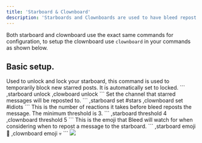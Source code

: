 ```yaml
---
title: 'Starboard & Clownboard'
description: 'Starboards and Clownboards are used to have bleed repost messages that have hit a certain amount of a certain reaction to a channel of your choice.'
---
```

<Info>Both starboard and clownboard use the exact same commands for configuration, to setup the clownboard use `clownboard` in your commands as shown below. </Info>

## Basic setup.

<Steps>
  <Step title="Unlock the starboard.">
    Used to unlock and lock your starboard, this command is used to temporarily block new starred posts. It is automatically set to locked.
    ```
    ,starboard unlock
    ,clowboard unlock
    ```
  </Step>
  <Step title="Set the starboard channel.">
    Set the channel that starred messages will be reposted to.
    ```
    ,starboard set #stars
    ,clownboard set #idiots
    ```
  </Step>
  <Step title="Set the threshold.">
    This is the number of reactions it takes before bleed reposts the message. The minimum threshold is 3.
    ```
    ,starboard threshold 4
    ,clownboard threshold 5
    ```
  </Step>
  <Step title="Set the emoji.">
    This is the emoji that Bleed will watch for when considering when to repost a message to the starboard.
    ```
    ,starboard emoji 🌟
    ,clownboard emoji 💀
    ```
  </Step>
</Steps>

<Frame caption="Basic Setup">
  <img src="https://docs.bleed.bot/~gitbook/image?url=https%3A%2F%2F2081520389-files.gitbook.io%2F%7E%2Ffiles%2Fv0%2Fb%2Fgitbook-x-prod.appspot.com%2Fo%2Fspaces%252F-MTDsQ1fZKtEy7kU7DyR%252Fuploads%252FPA8gPMuFeJCNCmEv9qIh%252Fimage.png%3Falt%3Dmedia%26token%3D588ffd04-2df2-4bb8-a714-f65bfcbb78c4&width=400&dpr=3&quality=100&sign=3d82808f&sv=1" />
</Frame>

